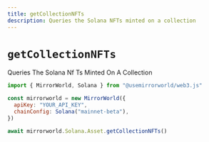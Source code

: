 ```yaml
---
title: getCollectionNFTs
description: Queries the Solana NFTs minted on a collection
---
```


# `getCollectionNFTs`

Queries The Solana Nf Ts Minted On A Collection

```js
import { MirrorWorld, Solana } from "@usemirrorworld/web3.js"

const mirrorworld = new MirrorWorld({
  apiKey: "YOUR_API_KEY",
  chainConfig: Solana("mainnet-beta"),
})

await mirrorworld.Solana.Asset.getCollectionNFTs()
```

